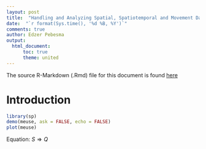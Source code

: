 ```yaml
---
layout: post
title:  "Handling and Analyzing Spatial, Spatiotemporal and Movement Data"
date:  "`r format(Sys.time(), '%d %B, %Y')`"
comments: true
author: Edzer Pebesma
output:
  html_document:
      toc: true
      theme: united
---
```


The source R-Markdown (.Rmd) file for this document is found [here](https://raw.githubusercontent.com/edzer/UseR2016/master/tutorial.Rmd)

# Introduction

```r
library(sp)
demo(meuse, ask = FALSE, echo = FALSE)
plot(meuse)
```

Equation: $S \Rightarrow Q$

